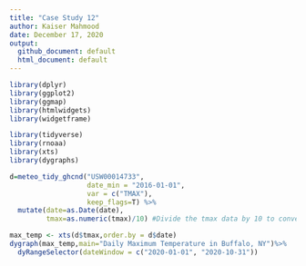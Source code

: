 ```yaml
---
title: "Case Study 12"
author: Kaiser Mahmood
date: December 17, 2020
output:
  github_document: default
  html_document: default
---
```


```r
library(dplyr)
library(ggplot2)
library(ggmap)
library(htmlwidgets)
library(widgetframe)

library(tidyverse)
library(rnoaa)
library(xts)
library(dygraphs)

d=meteo_tidy_ghcnd("USW00014733",
                   date_min = "2016-01-01", 
                   var = c("TMAX"),
                   keep_flags=T) %>% 
  mutate(date=as.Date(date),
         tmax=as.numeric(tmax)/10) #Divide the tmax data by 10 to convert to degrees.

max_temp <- xts(d$tmax,order.by = d$date)
dygraph(max_temp,main="Daily Maximum Temperature in Buffalo, NY")%>%
  dyRangeSelector(dateWindow = c("2020-01-01", "2020-10-31"))
```
 